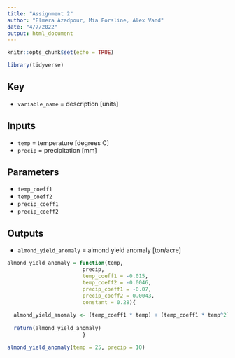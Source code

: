 ```yaml
---
title: "Assignment 2"
author: "Elmera Azadpour, Mia Forsline, Alex Vand"
date: "4/7/2022"
output: html_document
---
```


```r
knitr::opts_chunk$set(echo = TRUE)

library(tidyverse)
```



## Key
- `variable_name` = description [units]


## Inputs
- `temp` = temperature [degrees C]
- `precip` = precipitation [mm]


## Parameters
- `temp_coeff1`
- `temp_coeff2`
- `precip_coeff1`
- `precip_coeff2`


## Outputs
- `almond_yield_anomaly` = almond yield anomaly [ton/acre]

```r
almond_yield_anomaly = function(temp,
                        precip,
                        temp_coeff1 = -0.015,
                        temp_coeff2 = -0.0046,
                        precip_coeff1 = -0.07,
                        precip_coeff2 = 0.0043,
                        constant = 0.28){
  
  almond_yield_anomaly <- (temp_coeff1 * temp) + (temp_coeff1 * temp^2) + (precip_coeff1 * precip) + (precip_coeff2 * precip^2) + constant
  
  return(almond_yield_anomaly)
                        }
```



```r
almond_yield_anomaly(temp = 25, precip = 10)
```



